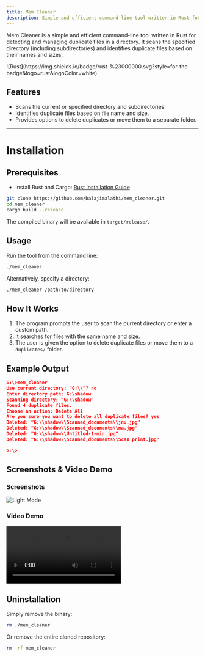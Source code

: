 ```yaml
---
title: Mem Cleaner
description: Simple and efficient command-line tool written in Rust for detecting and managing duplicate files in a directory
---
```


Mem Cleaner is a simple and efficient command-line tool written in Rust for detecting and managing duplicate files in a directory. It scans the specified directory (including subdirectories) and identifies duplicate files based on their names and sizes.

<div className="flex mt-4">
<div>![Rust](https://img.shields.io/badge/rust-%23000000.svg?style=for-the-badge&logo=rust&logoColor=white)</div>
</div >


## Features
- Scans the current or specified directory and subdirectories.
- Identifies duplicate files based on file name and size.
- Provides options to delete duplicates or move them to a separate folder.

---

# Installation

## Prerequisites
- Install Rust and Cargo: [Rust Installation Guide](https://www.rust-lang.org/tools/install)


```sh
git clone https://github.com/balajimalathi/mem_cleaner.git
cd mem_cleaner
cargo build --release
```

The compiled binary will be available in `target/release/`.

## Usage

Run the tool from the command line:

```sh
./mem_cleaner
```

Alternatively, specify a directory:

```sh
./mem_cleaner /path/to/directory
```

## How It Works
1. The program prompts the user to scan the current directory or enter a custom path.
2. It searches for files with the same name and size.
3. The user is given the option to delete duplicate files or move them to a `duplicates/` folder.

## Example Output

```json
G:\>mem_cleaner
Use current directory: "G:\\"? no
Enter directory path: G:\shadow
Scanning directory: "G:\\shadow"
Found 4 duplicate files.
Choose an action: Delete All
Are you sure you want to delete all duplicate files? yes
Deleted: "G:\\shadow\\Scanned_documents\\jnu.jpg"
Deleted: "G:\\shadow\\Scanned_documents\\ma.jpg"
Deleted: "G:\\shadow\\Untitled-1-min.jpg"
Deleted: "G:\\shadow\\Scanned_documents\\Scan print.jpg"

G:\>
```

## Screenshots & Video Demo

### Screenshots
<img
  className="mt-4 overflow-hidden rounded-lg border block"
  src="/_static/tools/mem-cleaner-ss.png"
  alt="Light Mode"
/>

### Video Demo
<video controls
  className="mt-4 overflow-hidden rounded-lg border block"
  src="/_static/tools/mem_cleaner.mp4"
  alt="Light Mode"
/>  

## Uninstallation

Simply remove the binary:

```sh
rm ./mem_cleaner
```

Or remove the entire cloned repository:

```sh
rm -rf mem_cleaner
```

